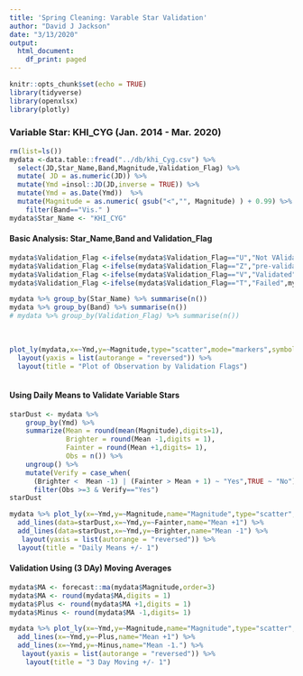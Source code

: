 ---
title: 'Spring Cleaning: Varable Star Validation'
author: "David J Jackson"
date: "3/13/2020"
output:
  html_document:
    df_print: paged
---

```{r setup, include=FALSE, echo=FALSE}
knitr::opts_chunk$set(echo = TRUE)
library(tidyverse)
library(openxlsx)
library(plotly)
```

### Variable Star: KHI_CYG (Jan. 2014 - Mar. 2020)



```{r, echo=FALSE}
rm(list=ls())
mydata <-data.table::fread("../db/khi_Cyg.csv") %>% 
  select(JD,Star_Name,Band,Magnitude,Validation_Flag) %>%
  mutate( JD = as.numeric(JD)) %>%
  mutate(Ymd =insol::JD(JD,inverse = TRUE)) %>%
  mutate(Ymd = as.Date(Ymd))  %>%
  mutate(Magnitude = as.numeric( gsub("<","", Magnitude) ) + 0.99) %>%
    filter(Band=="Vis." )
mydata$Star_Name <- "KHI_CYG"
```

#### Basic Analysis: Star_Name,Band and Validation_Flag

```{r, echo=FALSE}
mydata$Validation_Flag <-ifelse(mydata$Validation_Flag=="U","Not VAlidated",mydata$Validation_Flag)
mydata$Validation_Flag <-ifelse(mydata$Validation_Flag=="Z","pre-validation",mydata$Validation_Flag)
mydata$Validation_Flag <-ifelse(mydata$Validation_Flag=="V","Validated",mydata$Validation_Flag)
mydata$Validation_Flag <-ifelse(mydata$Validation_Flag=="T","Failed",mydata$Validation_Flag)

mydata %>% group_by(Star_Name) %>% summarise(n())
mydata %>% group_by(Band) %>% summarise(n())
# mydata %>% group_by(Validation_Flag) %>% summarise(n())
```

<br>

```{r, echo=FALSE}
plot_ly(mydata,x=~Ymd,y=~Magnitude,type="scatter",mode="markers",symbol=~Validation_Flag,colors="Set1") %>%
  layout(yaxis = list(autorange = "reversed")) %>%
  layout(title = "Plot of Observation by Validation Flags")
 
```

#### Using Daily Means to Validate Variable Stars

```{r, echo=FALSE}
starDust <- mydata %>%
    group_by(Ymd) %>%
    summarize(Mean = round(mean(Magnitude),digits=1),
              Brighter = round(Mean -1,digits = 1),
              Fainter = round(Mean +1,digits= 1),
              Obs = n()) %>% 
    ungroup() %>% 
    mutate(Verify = case_when(
      (Brighter <  Mean -1) | (Fainter > Mean + 1) ~ "Yes",TRUE ~ "No")) %>%
      filter(Obs >=3 & Verify=="Yes") 
starDust 
```
```{r, echo=FALSE}
mydata %>% plot_ly(x=~Ymd,y=~Magnitude,name="Magnitude",type="scatter",mode="markers") %>% 
  add_lines(data=starDust,x=~Ymd,y=~Fainter,name="Mean +1") %>% 
  add_lines(data=starDust,x=~Ymd,y=~Brighter,name="Mean -1") %>%
   layout(yaxis = list(autorange = "reversed")) %>%
  layout(title = "Daily Means +/- 1")
```

#### Validation Using (3 DAy) Moving Averages

```{r, echo=FALSE}
mydata$MA <- forecast::ma(mydata$Magnitude,order=3)
mydata$MA <- round(mydata$MA,digits = 1)
mydata$Plus <- round(mydata$MA +1,digits = 1)
mydata$Minus <- round(mydata$MA -1,digits= 1)

mydata %>% plot_ly(x=~Ymd,y=~Magnitude,name="Magnitude",type="scatter",mode="markers") %>% 
  add_lines(x=~Ymd,y=~Plus,name="Mean +1") %>% 
  add_lines(x=~Ymd,y=~Minus,name="Mean -1.") %>%
   layout(yaxis = list(autorange = "reversed")) %>%
    layout(title = "3 Day Moving +/- 1")

```
